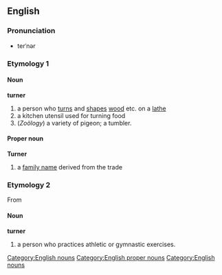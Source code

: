 ==English==
===Pronunciation===
* terˈnər 
=== Etymology 1 ===
{{etystub}}
====Noun====
[[Category:English nouns]]
'''turner'''
#a person who [[turn]]s and [[shape]]s [[wood]] etc. on a [[lathe]]
#a kitchen utensil used for turning food
#(''Zoölogy'') a variety of pigeon; a tumbler.
====Proper noun====
[[Category:English proper nouns]]
'''Turner'''
#a [[family name]] derived from the trade
=== Etymology 2 ===
From {{G.}}
====Noun====
[[Category:English nouns]]
'''turner'''
#a person who practices athletic or gymnastic exercises.